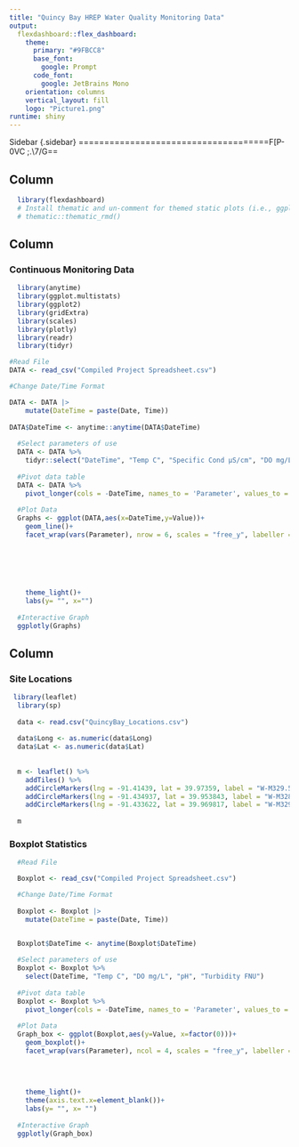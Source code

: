 ```yaml
---
title: "Quincy Bay HREP Water Quality Monitoring Data"
output: 
  flexdashboard::flex_dashboard:
    theme:
      primary: "#9FBCC8"
      base_font:
        google: Prompt
      code_font:
        google: JetBrains Mono
    orientation: columns
    vertical_layout: fill
    logo: "Picture1.png"
runtime: shiny
---
```

Sidebar {.sidebar}
=====================================F[P-0VC ;.\7/G==

Column {data-width=600}
-----------------------------------------------------------------------

```r
  library(flexdashboard)
  # Install thematic and un-comment for themed static plots (i.e., ggplot2)
  # thematic::thematic_rmd()
```

Column {data-width=650}
-----------------------------------------------------------------------

### Continuous Monitoring Data

```r

  library(anytime)
  library(ggplot.multistats)
  library(ggplot2)
  library(gridExtra)
  library(scales)
  library(plotly)
  library(readr)
  library(tidyr)

#Read File
DATA <- read_csv("Compiled Project Spreadsheet.csv")

#Change Date/Time Format

DATA <- DATA |>
    mutate(DateTime = paste(Date, Time))
  
DATA$DateTime <- anytime::anytime(DATA$DateTime)
  
  #Select parameters of use
  DATA <- DATA %>% 
    tidyr::select("DateTime", "Temp C", "Specific Cond µS/cm", "DO mg/L", "pH", "Turbidity FNU", "Depth m")
  
  #Pivot data table
  DATA <- DATA %>% 
    pivot_longer(cols = -DateTime, names_to = 'Parameter', values_to = 'Value' )
  
  #Plot Data
  Graphs <- ggplot(DATA,aes(x=DateTime,y=Value))+
    geom_line()+
    facet_wrap(vars(Parameter), nrow = 6, scales = "free_y", labeller = labeller(Parameter = 
                                                                                   c("DO mg/L" = "Dissolved Oxygen (mg/L)",
                                                                                     "pH" = "pH (none)",
                                                                                     "Specific Cond µS/cm" = "Specific Conductance (µs/cm)",
                                                                                     "Temp C" = "Temperature (C)",
                                                                                     "Turbidity FNU" = "Turbidity (FNU)",
                                                                                     "Depth m" = "Depth (m)")))+
    theme_light()+
    labs(y= "", x="")
  
  #Interactive Graph
  ggplotly(Graphs)

```

Column {data-width=400}
-----------------------------------------------------------------------
    
### Site Locations

```r

 library(leaflet)
  library(sp)
  
  data <- read.csv("QuincyBay_Locations.csv")
  
  data$Long <- as.numeric(data$Long)
  data$Lat <- as.numeric(data$Lat)
  
  
  m <- leaflet() %>% 
    addTiles() %>% 
    addCircleMarkers(lng = -91.41439, lat = 39.97359, label = "W-M329.5Y") %>%
    addCircleMarkers(lng = -91.434937, lat = 39.953843, label = "W-M328.8K") %>% 
    addCircleMarkers(lng = -91.433622, lat = 39.969817, label = "W-M329.8P")
  
  m

```

### Boxplot Statistics

```r
  #Read File

  Boxplot <- read_csv("Compiled Project Spreadsheet.csv")

  #Change Date/Time Format
  
  Boxplot <- Boxplot |>
    mutate(DateTime = paste(Date, Time))

  
  Boxplot$DateTime <- anytime(Boxplot$DateTime)

  #Select parameters of use
  Boxplot <- Boxplot %>% 
    select(DateTime, "Temp C", "DO mg/L", "pH", "Turbidity FNU")
  
  #Pivot data table
  Boxplot <- Boxplot %>% 
    pivot_longer(cols = -DateTime, names_to = 'Parameter', values_to = 'Value' )
  
  #Plot Data
  Graph_box <- ggplot(Boxplot,aes(y=Value, x=factor(0)))+
    geom_boxplot()+
    facet_wrap(vars(Parameter), ncol = 4, scales = "free_y", labeller = labeller(Parameter = 
                                                                                   c("DO mg/L" = "DO (mg/L)",
                                                                                     "pH" = "pH (none)",
                                                                                     "Temp C" = "Temp (C)",
                                                                                     "Turbidity FNU" = "Turbidity (FNU)")))+
    theme_light()+
    theme(axis.text.x=element_blank())+
    labs(y= "", x= "")
  
  #Interactive Graph
  ggplotly(Graph_box)

```


